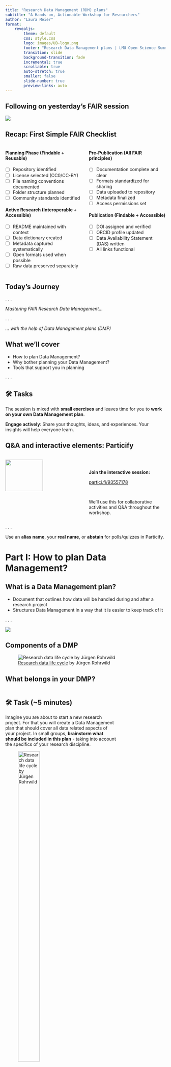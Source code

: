 ```yaml
---
title: "Research Data Management (RDM) plans"
subtitle: "A Hands-on, Actionable Workshop for Researchers"
author: "Laura Meier"
format: 
    revealjs:
        theme: default
        css: style.css
        logo: images/UB-logo.png
        footer: "Research Data Management plans | LMU Open Science Summer School 2025 | 1 hour"
        transition: slide
        background-transition: fade
        incremental: true
        scrollable: true
        auto-stretch: true
        smaller: false
        slide-number: true
        preview-links: auto
---
```


## Following on yesterday's FAIR session  {.center}

![](images/FAIR-RDM-session.png)

## Recap: First Simple FAIR Checklist {.center}

::: {.columns .smaller}
::: {.column width="50%" .nonincremental .smaller}
#### Planning Phase (Findable + Reusable)
- [ ] Repository identified
- [ ] License selected (CC0/CC-BY)
- [ ] File naming conventions documented
- [ ] Folder structure planned
- [ ] Community standards identified

#### Active Research (Interoperable + Accessible)
- [ ] README maintained with context
- [ ] Data dictionary created
- [ ] Metadata captured systematically
- [ ] Open formats used when possible
- [ ] Raw data preserved separately
:::

::: {.column width="50%" .nonincremental .smaller}
#### Pre-Publication (All FAIR principles)
- [ ] Documentation complete and clear
- [ ] Formats standardized for sharing
- [ ] Data uploaded to repository
- [ ] Metadata finalized
- [ ] Access permissions set

#### Publication (Findable + Accessible)
- [ ] DOI assigned and verified
- [ ] ORCID profile updated
- [ ] Data Availability Statement (DAS) written
- [ ] All links functional
:::
:::

## Today's Journey {.center}

. . .

*Mastering FAIR Research Data Management...* 

. . .

*... with the help of Data Management plans (DMP)*

## What we'll cover

- How to plan Data Management?
- Why bother planning your Data Management?
- Tools that support you in planning

. . .

::: {.callout-note icon=false}
## 🛠️ Tasks  
The session is mixed with **small exercises** and leaves time for you to **work on your own Data Management plan**.

**Engage actively**: Share your thoughts, ideas, and experiences. Your insights will help everyone learn.
:::

## Q&A and interactive elements: Particify  {.center}

:::: {.columns .smaller}
::: {.column width="50%"}
![](images/Particify.png){width="70%"}
:::

::: {.column width="50%"}
<br>

**Join the interactive session:**

[partici.fi/93557178](https://partici.fi/93557178)

<br>

We'll use this for collaborative activities and Q&A throughout the workshop. 
:::
::::

. . .

:::{.callout-tip title="Participation Options" .smaller}
Use an **alias name**, your **real name**, or **abstain** for polls/quizzes in Particify.
::: 

# Part I: How to plan Data Management? {.section-title}

## What is a Data Management plan?

- Document that outlines how data will be handled during and after a research project
- Structures Data Management in a way that it is easier to keep track of it

. . .

[![](images/DMP.png)](https://www.npridik.de/)

## Components of a DMP {.center}

![[Research data life cycle](https://www.fdm-bayern.org/forschungsdatenmanagement/#fd-lebenszyklus) by Jürgen Rohrwild](images/RD-Lifecycle.png)

<!--
## Keywords for: Data Sharing {.center}

::: {.columns .smaller .nonincremental}
::: {.column width="20%" .nonincremental}
![](images/RD-Lifecycle%20-%20sharing.png){.r-stretch}
:::

::: {.column width="40%" .nonincremental}
#### 🔓 Access & Availability
- Ensure access
- Publication
- Ethical / legal restrictions
- Repositories

#### ⚖️ Conditions & Licensing
- Licensing
- Embargo period
- Restrictions 
:::

::: {.column width="40%" .nonincremental}
#### 📦 Content to Share
- Metadata
- Data files
- Documentation
- Code

#### 👩‍🔬 Others
- Responsibilities
- Timing
:::
:::
--> 

## What belongs in your DMP? 

::: {columns}

::: {.column width="70%"}
::: {.left .callout-note icon=false}
## 🛠️ Task (~5 minutes)
Imagine you are about to start a new research project. For that you will create a Data Management plan that should cover all data related aspects of your project. In small groups, **brainstorm what should be included in this plan** - taking into account the specifics of your research discipline.
:::
::: {.smallest .center}
![[Research data life cycle](https://www.fdm-bayern.org/forschungsdatenmanagement/#fd-lebenszyklus) by Jürgen Rohrwild](images/RD-Lifecycle.png){width="50%"}
:::
:::

::: {.column width="30%" .smaller .center}
![](images/Particify.png)

Visit [partici.fi/93557178](https://partici.fi/93557178) to participate.
:::
:::

## DMP keywords {.center}

![](images/word-cloud.png)

# Part II: Why bother planning your Data Management? {.section-title}

## Avoid worst-case scenarios {.smaller}

![Data Management plan. The Turing Way Community. This image was created by Scriberia for The Turing Way community and is used under a CC-BY license. DOI: [10.5281/zenodo.4906004](https://doi.org/10.5281/zenodo.4906004)](images/data-management-plan-with-text.jpg)


## Why is a DMP helpful?

:::: {.columns}

::: {.column width="70%"}
::: {.incremental}
- Clarifies central aspects of RDM → **structure** for and optimization of Data Management
- Support for your own good scientific work → ensures that your data is **complete, accurate, trustworthy and FAIR**
- Data guidelines for the **entire course of the project** → "living document“
:::
:::

::: {.column width="30%" .smallest .center}
![AI-generated, created with GPT-5](images/unfinish-work-ai.png)
:::

::::

## Funder requirements {.smaller-table .nonincremental .center}

| Funder | DMP demanded? | Submission on application? | Content | Updates?  |
|--------|---------------|----------------------------|---------|----------|
| European Commission, Horizon Europe            | Yes                               |      Comprehensive plan within the first 6 month of the project   | [Template](https://ec.europa.eu/info/funding-tenders/opportunities/docs/2021-2027/common/agr-contr/general-mga_horizon-euratom_en.pdf) | Yes, in case of changes and at the end of the project | 
| German Research Foundation (DFG)            | Information on the handling of research data                |     Yes | [DFG Guidelines](https://www.dfg.de/en/basics-topics/basics-and-principles-of-funding/research-data), [DFG Checklist](https://www.dfg.de/resource/blob/174736/forschungsdaten-checkliste-en.pdf) | No |
| German Federal Ministry of Education and Research (BMBF)                     | Depends on the programme      |      If required, yes | Depending on the programme; [Educational research: Checklist](https://www.forschungsdaten-bildung.de/files/fdbinfo_2.pdf) | Depends on the programme |
| Volkswagen Stiftung (VW Foundation)     | Yes   | Yes |  Template for a [Base-DMP](https://www.volkswagenstiftung.de/de/faqservice#download_formulare_berichte)    |  No  |

::: {.smallest}
**Biernacka, K., et al. (2023).** Train-the-Trainer-Konzept zum Thema Forschungsdatenmanagement (Version 5). Zenodo. [https://doi.org/10.5281/zenodo.10122153](https://doi.org/10.5281/zenodo.10122153) 
:::

## Room for Improvement? 

::: {.columns}
::: {.column width="70%"}
::: {.left .callout-note icon=false}
## 🛠️ Task (~5 minutes)
**[DFG Checklist, section 1: Data description](https://www.dfg.de/resource/blob/174736/forschungsdaten-checkliste-en.pdf)** <br/>
How does your project generate new data? Is existing data reused? Which data types (in terms of data formats like image data, text data or measurement data) arise in your project and in what way are they further processed? To what extent do these arise or what is the anticipated data volume?

**Given answer in a DMP**: 
*“The sample data is recorded and organized with specific software. One to three GB of data is generated.”*

**Now it is your turn: Is there anything to improve? Is there anything missing in this answer?**
:::
:::

::: {.column width="30%" .smaller .center}
![](images/Particify.png)

Visit [partici.fi/93557178](https://partici.fi/93557178) to participate.
:::
:::


# Part III: Tools that support you in planning {.section-title}

## Data Management plan tools

::: {.incremental}
- Software to create Data Management plans
- **Simplified workflow**, allows collaborative work
- **Project management tool** for handling research data
- No repository / storage solution: You cannot upload and store your data in a DMP tool
::: 

. . .

Example: [RDMO](https://rdmo.ub.lmu.de/)

![](images/RDMO-logo.png)


## Research Data Management Organiser (RDMO)

- Online-Tool to create DMPs (Open Source) 
- DMPs are stored on local servers (by the LMU)

. . .

Features:

- Use existing **DMP templates** (called questionnaires)
- **Collaborative Work**: Rights- and role management
- **Import and export** DMPs → polished, funder-ready DMP
- **Snapshots**: Capture different versions of your DMP

## Let's explore RDMO together {.center .smaller .nonincremental}

::: {.fragment .img}
[![](images/RDMO-LMU.png)](https://rdmo.ub.lmu.de/)
:::

[https://rdmo.ub.lmu.de/](https://rdmo.ub.lmu.de/)


## Now, it's your turn...

::: {.callout-note icon=false}
## 🛠️ Task (~20 minutes)
Use RDMO to start creating a Data Management plan — either for your own research project or for a fictional project you design together in your group.

1. Log in to RDMO: [rdmo.ub.lmu.de](https://rdmo.ub.lmu.de/)
2. Create a new project using the **European Research Council (ERC)** catalog.
3. Work through the questions, thinking carefully about:
    - **What types of data you will collect or generate?**
    - **Which file formats will be used?**
    - **How you will organize and name files?**
    - **What metadata and identifiers will you use?**
    - **Where to publish your data under which conditions?**
:::

# Wrap-Up: From Plan to FAIR {.section-title}

## Planning is everything {.center}

#### ... is it?

- Try not to get lost in the details.
- Use the DMP as a management tool to keep an overview of your tasks.
- Update your DMP as you go - it's an evolving process and doesn’t need to include all details from the start.
- Take advantage of counseling services. 

## University library: RDM services

- Research Data LMU: [https://fdm.ub.lmu.de/](https://fdm.ub.lmu.de/)

- RDM information: 
    - First contact point for questions concerning Research Data Management (RDM)
    - DMP tool, repositories for data publications, DOI registration, advice & training for all LMU members
    - Contact via [rdm@ub.uni-muenchen.de](mailto:rdm@ub.uni-muenchen.de) or -3560

## OPTIONAL Follow-Up {.smaller}

The content of this session is part of the (self-guided) tutorial for [FAIR Research Data Management](https://lmu-osc.github.io/FAIR-Data-Management/).[^1]

You can use it to review today’s material and access some questions and example answers from a DMP.

![](images/FAIR-data-management-Workshop-DMP.png){width="90%"}

[^1]: **Kleemeyer, M., Leiminger, L., Meier, L. & Walter, D. (2024).** FAIR Research Data Management Tutorial. [https://lmu-osc.github.io/FAIR-Data-Management/](https://lmu-osc.github.io/FAIR-Data-Management/)

## Thank You! Questions? {.section-title .center}

